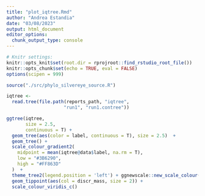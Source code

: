 ```yaml
---
title: "plot_iqtree.Rmd"
author: "Andrea Estandia"
date: "03/08/2023"
output: html_document
editor_options: 
  chunk_output_type: console
---
```


```r
# Knitr settings: 
knitr::opts_knit$set(root.dir = rprojroot::find_rstudio_root_file())
knitr::opts_chunk$set(echo = TRUE, eval = FALSE)
options(scipen = 999)
```

```r
source("./src/phylo_silvereye_source.R")
```

```r
iqtree <-
  read.tree(file.path(reports_path, "iqtree",
                     "run1", "run1.contree"))
```

```r
ggtree(iqtree,
       size = 2.5,
       continuous = T) +
  geom_tree(aes(color = label, continuous = T), size = 2.5)  +
  geom_tree() +
  scale_colour_gradient2(
    midpoint = mean(iqtree@data$label, na.rm = T),
    low = "#3B6290",
    high = "#FF863D"
  )  +
  theme_tree2(legend.position = 'left') + ggnewscale::new_scale_colour()  +
  geom_tippoint(aes(col = discr_mass, size = 2)) +
  scale_colour_viridis_c()
```

